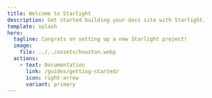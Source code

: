 ```yaml
---
title: Welcome to Starlight
description: Get started building your docs site with Starlight.
template: splash
hero:
  tagline: Congrats on setting up a new Starlight project!
  image:
    file: ../../assets/houston.webp
  actions:
    - text: Documentation
      link: /guides/getting-started/
      icon: right-arrow
      variant: primary
---
```


[//]: # (import { Card, CardGrid } from '@astrojs/starlight/components';)

[//]: # ()
[//]: # (## Next steps)

[//]: # ()
[//]: # (<CardGrid stagger>)

[//]: # (	<Card title="Update content" icon="pencil">)

[//]: # (		Edit `src/content/docs/index.mdx` to see this page change.)

[//]: # (	</Card>)

[//]: # (	<Card title="Add new content" icon="add-document">)

[//]: # (		Add Markdown or MDX files to `src/content/docs` to create new pages.)

[//]: # (	</Card>)

[//]: # (	<Card title="Configure your site" icon="setting">)

[//]: # (		Edit your `sidebar` and other config in `astro.config.mjs`.)

[//]: # (	</Card>)

[//]: # (	<Card title="Read the docs" icon="open-book">)

[//]: # (		Learn more in [the Starlight Docs]&#40;https://starlight.astro.build/&#41;.)

[//]: # (	</Card>)

[//]: # (</CardGrid>)
